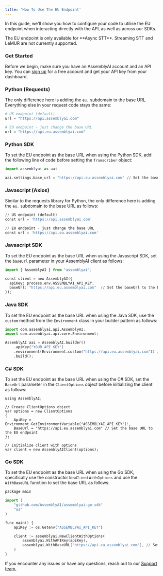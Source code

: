 ```yaml
---
title: 'How To Use The EU Endpoint'
---
```









In this guide, we'll show you how to configure your code to utilise the EU endpoint when interacting directly with the API, as well as across our SDKs.


<Warning>
The EU endpoint is only available for **Async STT**.
Streaming STT and LeMUR are not currently supported.
</Warning>


### Get Started

Before we begin, make sure you have an AssemblyAI account and an API key. You can [sign up](https://assemblyai.com/dashboard/signup) for a free account and get your API key from your dashboard.



### Python (Requests)

The only difference here is adding the `eu.` subdomain to the base URL. Everything else in your request code stays the same:


```python
# US endpoint (default)
url = "https://api.assemblyai.com"

# EU endpoint - just change the base URL
url = "https://api.eu.assemblyai.com"
```

### Python SDK

To set the EU endpoint as the base URL when using the Python SDK, add the following line of code before setting the `Transcriber` object:


```python
import assemblyai as aai

aai.settings.base_url = "https://api.eu.assemblyai.com" // Set the base URL to the EU endpoint
```

### Javascript (Axios)

Similar to the requests library for Python, the only difference here is adding the `eu.` subdomain to the base URL as follows:


```python
// US endpoint (default)
const url = 'https://api.assemblyai.com'

// EU endpoint - just change the base URL
const url = 'https://api.eu.assemblyai.com'
```

### Javascript SDK

To set the EU endpoint as the base URL when using the Javascript SDK, set the `baseUrl` parameter in your AssemblyAI client as follows:


```python
import { AssemblyAI } from "assemblyai";

const client = new AssemblyAI({
  apiKey: process.env.ASSEMBLYAI_API_KEY,
  baseUrl: "https://api.eu.assemblyai.com"  // Set the baseUrl to the EU endpoint
});
```

### Java SDK

To set the EU endpoint as the base URL when using the Java SDK, use the `custom` method from the `Environment` class in your builder pattern as follows:


```python
import com.assemblyai.api.AssemblyAI;
import com.assemblyai.api.core.Environment;

AssemblyAI aai = AssemblyAI.builder()
    .apiKey("YOUR_API_KEY")
    .environment(Environment.custom("https://api.eu.assemblyai.com")) // Set the environment to the EU endpoint
    .build();
```

### C# SDK

To set the EU endpoint as the base URL when using the C# SDK, set the ` BaseUrl` parameter in the `ClientOptions` object before initializing the client as follows:


```python:
using AssemblyAI;

// Create ClientOptions object
var options = new ClientOptions
{
    ApiKey = Environment.GetEnvironmentVariable("ASSEMBLYAI_API_KEY")!,
    BaseUrl = "https://api.eu.assemblyai.com" // Set the base URL to the EU endpoint
};

// Initialize client with options
var client = new AssemblyAIClient(options);
```

### Go SDK

To set the EU endpoint as the base URL when using the Go SDK, specifically use the constructor `NewClientWithOptions` and use the `WithBaseURL` function to set the base URL as follows:


```python
package main

import (
    "github.com/AssemblyAI/assemblyai-go-sdk"
    "os"
)

func main() {
    apiKey := os.Getenv("ASSEMBLYAI_API_KEY")

    client := assemblyai.NewClientWithOptions(
        assemblyai.WithAPIKey(apiKey),
        assemblyai.WithBaseURL("https://api.eu.assemblyai.com"), // Set the base URL to the EU endpoint
    )
}
```

If you encounter any issues or have any questions, reach out to our [Support team.](https://support.assemblyai.com/)

